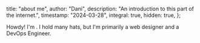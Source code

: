   title: "about me",
  author: "Dani",
  description: "An introduction to this part of the internet.",
  timestamp: "2024-03-28",
  integral: true,
  hidden: true,
};

<Head {...context} />

Howdy! I'm <NameBrand />. I hold many hats, but I'm primarily a web designer and a DevOps Engineer.
